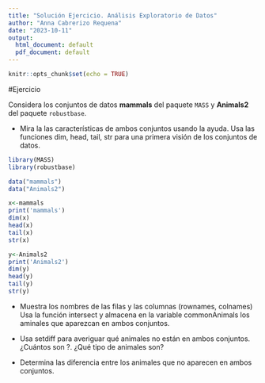 ```yaml
---
title: "Solución Ejercicio. Análisis Exploratorio de Datos"
author: "Anna Cabrerizo Requena"
date: "2023-10-11"
output:
  html_document: default
  pdf_document: default
---
```


```r
knitr::opts_chunk$set(echo = TRUE)
```

#Ejercicio

Considera los conjuntos de datos **mammals** del paquete `MASS` y **Animals2** del paquete `robustbase`.

* Mira la las características de ambos conjuntos usando la ayuda.
Usa las funciones dim, head, tail, str para una primera visión de los conjuntos de datos.

```r
library(MASS)
library(robustbase)

data("mammals")
data("Animals2")

x<-mammals
print('mammals')
dim(x)
head(x)
tail(x)
str(x)

y<-Animals2
print('Animals2')
dim(y)
head(y)
tail(y)
str(y)

```


* Muestra los nombres de las filas y las columnas (rownames, colnames)
Usa la función intersect y almacena en la variable commonAnimals los aminales que aparezcan en ambos conjuntos.

* Usa setdiff para averiguar qué animales no están en ambos conjuntos. ¿Cuántos son ?. ¿Qué tipo de animales son?

* Determina las diferencia entre los animales que no aparecen en ambos conjuntos.


```r

```

